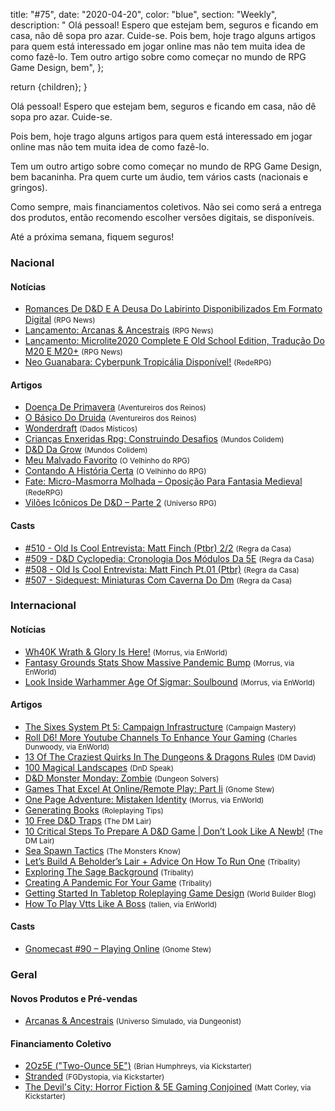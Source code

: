 
  title: "#75",
  date: "2020-04-20",
  color: "blue",
  section: "Weekly",
  description:
    "    Olá pessoal! Espero que estejam bem, seguros e ficando em casa, não dê sopa pro azar. Cuide-se.    Pois bem, hoje trago alguns artigos para quem está interessado em jogar online mas não tem muita idea de como fazê-lo.    Tem outro artigo sobre como começar no mundo de RPG Game Design, bem",
};

  return <InternalLayout meta={meta}>{children}</InternalLayout>;
}

Olá pessoal! Espero que estejam bem, seguros e ficando em casa, não dê sopa pro azar. Cuide-se.

Pois bem, hoje trago alguns artigos para quem está interessado em jogar online mas não tem muita idea de como fazê-lo.

Tem um outro artigo sobre como começar no mundo de RPG Game Design, bem bacaninha. Pra quem curte um áudio, tem vários casts (nacionais e gringos).

Como sempre, mais financiamentos coletivos. Não sei como será a entrega dos produtos, então recomendo escolher versões digitais, se disponíveis.

Até a próxima semana, fiquem seguros!

### Nacional

#### Notícias

- [Romances De D&amp;D E A Deusa Do Labirinto Disponibilizados Em Formato Digital] <small>(RPG News)</small>
- [Lançamento: Arcanas &amp; Ancestrais] <small>(RPG News)</small>
- [Lançamento: Microlite2020 Complete E Old School Edition, Tradução Do M20 E M20+] <small>(RPG News)</small>
- [Neo Guanabara: Cyberpunk Tropicália Disponível!] <small>(RedeRPG)</small>

#### Artigos

- [Doença De Primavera] <small>(Aventureiros dos Reinos)</small>
- [O Básico Do Druida] <small>(Aventureiros dos Reinos)</small>
- [Wonderdraft] <small>(Dados Místicos)</small>
- [Crianças Enxeridas Rpg: Construindo Desafios] <small>(Mundos Colidem)</small>
- [D&amp;D Da Grow] <small>(Mundos Colidem)</small>
- [Meu Malvado Favorito] <small>(O Velhinho do RPG)</small>
- [Contando A História Certa] <small>(O Velhinho do RPG)</small>
- [Fate: Micro-Masmorra Molhada – Oposição Para Fantasia Medieval] <small>(RedeRPG)</small>
- [Vilões Icônicos De D&amp;D – Parte 2] <small>(Universo RPG)</small>

#### Casts

- [#510 - Old Is Cool Entrevista: Matt Finch (Ptbr) 2/2] <small>(Regra da Casa)</small>
- [#509 - D&amp;D Cyclopedia: Cronologia Dos Módulos Da 5E] <small>(Regra da Casa)</small>
- [#508 - Old Is Cool Entrevista: Matt Finch Pt.01 (Ptbr)] <small>(Regra da Casa)</small>
- [#507 - Sidequest: Miniaturas Com Caverna Do Dm] <small>(Regra da Casa)</small>

### Internacional

#### Notícias

- [Wh40K Wrath &amp; Glory Is Here!] <small>(Morrus, via EnWorld)</small>
- [Fantasy Grounds Stats Show Massive Pandemic Bump] <small>(Morrus, via EnWorld)</small>
- [Look Inside Warhammer Age Of Sigmar: Soulbound] <small>(Morrus, via EnWorld)</small>

#### Artigos

- [The Sixes System Pt 5: Campaign Infrastructure] <small>(Campaign Mastery)</small>
- [Roll D6! More Youtube Channels To Enhance Your Gaming] <small>(Charles Dunwoody, via EnWorld)</small>
- [13 Of The Craziest Quirks In The Dungeons &amp; Dragons Rules] <small>(DM David)</small>
- [100 Magical Landscapes] <small>(DnD Speak)</small>
- [D&amp;D Monster Monday: Zombie] <small>(Dungeon Solvers)</small>
- [Games That Excel At Online/Remote Play: Part Ii] <small>(Gnome Stew)</small>
- [One Page Adventure: Mistaken Identity] <small>(Morrus, via EnWorld)</small>
- [Generating Books] <small>(Roleplaying Tips)</small>
- [10 Free D&amp;D Traps] <small>(The DM Lair)</small>
- [10 Critical Steps To Prepare A D&amp;D Game | Don’t Look Like A Newb!] <small>(The DM Lair)</small>
- [Sea Spawn Tactics] <small>(The Monsters Know)</small>
- [Let’s Build A Beholder’s Lair + Advice On How To Run One] <small>(Tribality)</small>
- [Exploring The Sage Background] <small>(Tribality)</small>
- [Creating A Pandemic For Your Game] <small>(Tribality)</small>
- [Getting Started In Tabletop Roleplaying Game Design] <small>(World Builder Blog)</small>
- [How To Play Vtts Like A Boss] <small>(talien, via EnWorld)</small>

#### Casts

- [Gnomecast #90 – Playing Online] <small>(Gnome Stew)</small>

### Geral

#### Novos Produtos e Pré-vendas

- [Arcanas &amp; Ancestrais] <small>(Universo Simulado, via Dungeonist)</small>

#### Financiamento Coletivo

- [2Oz5E (&quot;Two-Ounce 5E&quot;)] <small>(Brian Humphreys, via Kickstarter)</small>
- [Stranded] <small>(FGDystopia, via Kickstarter)</small>
- [The Devil&#039;s City: Horror Fiction &amp; 5E Gaming Conjoined] <small>(Matt Corley, via Kickstarter)</small>

[2oz5e (&quot;two-ounce 5e&quot;)]: https://www.kickstarter.com/projects/823221049/2oz5e-two-ounce-5e
[stranded]: https://www.kickstarter.com/projects/spaced/stranded-2
[the devil&#039;s city: horror fiction &amp; 5e gaming conjoined]: https://www.kickstarter.com/projects/37222410/the-devils-city-for-5e
[meu malvado favorito]: https://ovelhinhodorpg.wordpress.com/2020/04/19/meu-malvado-favorito/
[doença de primavera]: https://aventureirosdosreinos.com/doenca-de-primavera/
[one page adventure: mistaken identity]: https://www.enworld.org/threads/one-page-adventure-mistaken-identity.671564/#new_tab?utm_source=rss&utm_medium=rss&utm_campaign=one-page-adventure-mistaken-identity
[10 free d&amp;d traps]: https://www.thedmlair.com/2020/04/18/10-free-dd-traps/
[romances de d&amp;d e a deusa do labirinto disponibilizados em formato digital]: https://newsrpg.wordpress.com/2020/04/18/__trashed/
[neo guanabara: cyberpunk tropicália disponível!]: https://www.rederpg.com.br/2020/04/17/neo-guanabara-cyberpunk-tropicalia-disponivel/
[contando a história certa]: https://ovelhinhodorpg.wordpress.com/2020/04/17/contado-a-historia-certa/
[#510 - old is cool entrevista: matt finch (ptbr) 2/2]: https://regradacasa.podbean.com/e/510-old-is-cool-entrevista-matt-finch-ptbr-22/
[crianças enxeridas rpg: construindo desafios]: https://www.mundoscolidem.com.br/ce-desafios/
[#509 - d&amp;d cyclopedia: cronologia dos módulos da 5e]: https://regradacasa.podbean.com/e/509-dd-cyclopedia-cronologia-dos-modulos-da-5e/
[wh40k wrath &amp; glory is here!]: https://www.enworld.org/threads/wh40k-wrath-glory-is-here.671536/
[gnomecast #90 – playing online]: https://gnomestew.com/gnomecast-90-playing-online/https://gnomestew.com/gnomecast-90-playing-online/
[vilões icônicos de d&amp;d – parte 2]: https://universorpg.com/bau-do-mestre/dicas/viloes-iconicos-de-dd-parte-2/
[getting started in tabletop roleplaying game design]: https://worldbuilderblog.me/2020/04/16/getting-started-in-tabletop-roleplaying-game-design/
[lançamento: arcanas &amp; ancestrais]: https://newsrpg.wordpress.com/2020/04/16/lancamento-arcanas-ancestrais/
[arcanas &amp; ancestrais]: https://www.dungeonist.com/marketplace/product/arcanas-ancestrais/
[100 magical landscapes]: http://dndspeak.com/2020/04/100-magical-landscapes/
[d&amp;d da grow]: https://www.mundoscolidem.com.br/dd-grow/
[fate: micro-masmorra molhada – oposição para fantasia medieval]: https://www.rederpg.com.br/2020/04/15/fate-micro-masmorra-molhada-oposicao-para-fantasia-medieval/
[#508 - old is cool entrevista: matt finch pt.01 (ptbr)]: https://regradacasa.podbean.com/e/508-old-is-cool-entrevista-matthew-finch-pt01-ptbr/
[o básico do druida]: https://aventureirosdosreinos.com/o-basico-do-druida/
[let’s build a beholder’s lair + advice on how to run one]: https://www.tribality.com/2020/04/15/lets-build-a-beholders-lair-advice-on-how-to-run-one/
[#507 - sidequest: miniaturas com caverna do dm]: https://regradacasa.podbean.com/e/507-sidequest-miniaturas-com-caverna-do-dm/
[exploring the sage background]: https://www.tribality.com/2020/04/14/exploring-the-sage-background/
[10 critical steps to prepare a d&amp;d game | don’t look like a newb!]: https://www.thedmlair.com/2020/04/14/10-critical-steps-to-prepare-a-dd-game-dont-look-like-a-newb/
[roll d6! more youtube channels to enhance your gaming]: https://www.enworld.org/threads/roll-d6-more-youtube-channels-to-enhance-your-gaming.671334/
[13 of the craziest quirks in the dungeons &amp; dragons rules]: https://dmdavid.com/tag/13-of-the-craziest-quirks-in-the-dungeons-dragons-rules/
[wonderdraft]: https://dadosmisticos.com/2020/04/13/wonderdraft/
[lançamento: microlite2020 complete e old school edition, tradução do m20 e m20+]: https://newsrpg.wordpress.com/2020/04/14/lancamento-microlite2020-complete-e-old-school-edition-complete/
[generating books]: https://www.roleplayingtips.com/rptn/generating-books/
[creating a pandemic for your game]: https://www.tribality.com/2020/04/13/creating-a-pandemic-for-your-game/
[fantasy grounds stats show massive pandemic bump]: https://www.enworld.org/threads/fantasy-grounds-stats-show-massive-pandemic-bump.671486/
[how to play vtts like a boss]: https://www.enworld.org/threads/how-to-play-vtts-like-a-boss.671151/https://www.enworld.org/threads/how-to-play-vtts-like-a-boss.671151/
[games that excel at online/remote play: part ii]: https://gnomestew.com/games-that-excel-at-online-remote-play-part-ii/
[d&amp;d monster monday: zombie]: https://www.dungeonsolvers.com/2020/04/13/dd-monster-monday-zombie/
[look inside warhammer age of sigmar: soulbound]: https://www.enworld.org/threads/look-inside-warhammer-age-of-sigmar-soulbound.671485/#new_tab?utm_source=rss&utm_medium=rss&utm_campaign=look-inside-warhammer-age-of-sigmar-soulbound
[sea spawn tactics]: http://themonstersknow.com/sea-spawn-tactics/
[the sixes system pt 5: campaign infrastructure]: http://www.campaignmastery.com/blog/the-sixes-system-5-infrastructure/
